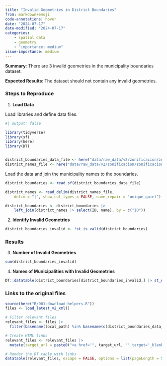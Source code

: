 ```yaml
---
title: "Invalid Geometries in District Boundaries"
from: markdown+emoji
code-annotations: hover
date: "2024-07-17"
date-modified: "2024-07-17"
categories:
    - spatial data
    - geometry
    - "importance: medium"
issue-importance: medium
---
```



**Summary**: There are 3 invalid geometries in the municipality boundaries dataset.

**Expected Results**: The dataset should not contain any invalid geometries.

### Steps to Reproduce

1. **Load Data**

Load libraries and define data files.

```r
#| output: false

library(tidyverse)
library(sf)
library(here)
library(DT)


district_boundaries_data_file <- here("data/raw_data/v2/zonificacion/zonificacion_distritos/zonificacion_distritos.shp")
district_names_file <- here("data/raw_data/v2/zonificacion/zonificacion_distritos/nombres_distritos.csv")
```

Load the data and join the municipality names to the boundaries.


```r
district_boundaries <- read_sf(district_boundaries_data_file)

district_names <- read_delim(district_names_file,
    delim = "|", show_col_types = FALSE, name_repair = "unique_quiet")

district_boundaries <- district_boundaries |>
    left_join(district_names |> select(ID, name), by = c("ID"))
```


2. **Identify Invalid Geometries**

```r
district_boundaries_invalid <- !st_is_valid(district_boundaries)
```

### Results

3. **Number of Invalid Geometries**

```r
sum(district_boundaries_invalid)
```

4. **Names of Municipalities with Invalid Geometries**

```r
DT::datatable(district_boundaries[district_boundaries_invalid,] |> st_drop_geometry())
```



### Links to the original files

```r
source(here("R/901-download-helpers.R"))
files <- load_latest_v2_xml()

# Filter relevant files
relevant_files <- files |> 
  filter(basename(local_path) %in% basename(c(district_boundaries_data_file, district_names_file)) )

# Create HTML links
relevant_files <- relevant_files |> 
  mutate(target_url = paste0("<a href='", target_url, "' target='_blank'>", target_url, "</a>"))

# Render the DT table with links
datatable(relevant_files, escape = FALSE, options = list(pageLength = 5))
```



